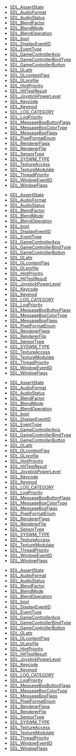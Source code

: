 <!-- DO NOT HAND-EDIT CATEGORY LISTS, THEY ARE AUTOGENERATED AND WILL BE OVERWRITTEN, BASED ON TAGS IN INDIVIDUAL PAGE FOOTERS. EDIT THOSE INSTEAD. -->
<!-- BEGIN CATEGORY LIST -->
* [[SDL_AssertState]]
* [[SDL_AudioFormat]]
* [[SDL_AudioStatus]]
* [[SDL_BlendFactor]]
* [[SDL_BlendMode]]
* [[SDL_BlendOperation]]
* [[SDL_bool]]
* [[SDL_DisplayEventID]]
* [[SDL_EventType]]
* [[SDL_GameControllerAxis]]
* [[SDL_GameControllerBindType]]
* [[SDL_GameControllerButton]]
* [[SDL_GLattr]]
* [[SDL_GLcontextFlag]]
* [[SDL_GLprofile]]
* [[SDL_HintPriority]]
* [[SDL_HitTestResult]]
* [[SDL_JoystickPowerLevel]]
* [[SDL_Keycode]]
* [[SDL_Keymod]]
* [[SDL_LOG_CATEGORY]]
* [[SDL_LogPriority]]
* [[SDL_MessageBoxButtonFlags]]
* [[SDL_MessageBoxColorType]]
* [[SDL_MessageBoxFlags]]
* [[SDL_PixelFormatEnum]]
* [[SDL_RendererFlags]]
* [[SDL_RendererFlip]]
* [[SDL_SensorType]]
* [[SDL_SYSWM_TYPE]]
* [[SDL_TextureAccess]]
* [[SDL_TextureModulate]]
* [[SDL_ThreadPriority]]
* [[SDL_WindowEventID]]
* [[SDL_WindowFlags]]
<!-- END CATEGORY LIST -->
* [[SDL_AssertState]]
* [[SDL_AudioFormat]]
* [[SDL_AudioStatus]]
* [[SDL_BlendFactor]]
* [[SDL_BlendMode]]
* [[SDL_BlendOperation]]
* [[SDL_bool]]
* [[SDL_DisplayEventID]]
* [[SDL_EventType]]
* [[SDL_GameControllerAxis]]
* [[SDL_GameControllerBindType]]
* [[SDL_GameControllerButton]]
* [[SDL_GLattr]]
* [[SDL_GLcontextFlag]]
* [[SDL_GLprofile]]
* [[SDL_HintPriority]]
* [[SDL_HitTestResult]]
* [[SDL_JoystickPowerLevel]]
* [[SDL_Keycode]]
* [[SDL_Keymod]]
* [[SDL_LOG_CATEGORY]]
* [[SDL_LogPriority]]
* [[SDL_MessageBoxButtonFlags]]
* [[SDL_MessageBoxColorType]]
* [[SDL_MessageBoxFlags]]
* [[SDL_PixelFormatEnum]]
* [[SDL_RendererFlags]]
* [[SDL_RendererFlip]]
* [[SDL_SensorType]]
* [[SDL_SYSWM_TYPE]]
* [[SDL_TextureAccess]]
* [[SDL_TextureModulate]]
* [[SDL_ThreadPriority]]
* [[SDL_WindowEventID]]
* [[SDL_WindowFlags]]
<!-- END CATEGORY LIST -->
* [[SDL_AssertState]]
* [[SDL_AudioFormat]]
* [[SDL_AudioStatus]]
* [[SDL_BlendFactor]]
* [[SDL_BlendMode]]
* [[SDL_BlendOperation]]
* [[SDL_bool]]
* [[SDL_DisplayEventID]]
* [[SDL_EventType]]
* [[SDL_GameControllerAxis]]
* [[SDL_GameControllerBindType]]
* [[SDL_GameControllerButton]]
* [[SDL_GLattr]]
* [[SDL_GLcontextFlag]]
* [[SDL_GLprofile]]
* [[SDL_HintPriority]]
* [[SDL_HitTestResult]]
* [[SDL_JoystickPowerLevel]]
* [[SDL_Keycode]]
* [[SDL_Keymod]]
* [[SDL_LOG_CATEGORY]]
* [[SDL_LogPriority]]
* [[SDL_MessageBoxButtonFlags]]
* [[SDL_MessageBoxColorType]]
* [[SDL_MessageBoxFlags]]
* [[SDL_PixelFormatEnum]]
* [[SDL_RendererFlags]]
* [[SDL_RendererFlip]]
* [[SDL_SensorType]]
* [[SDL_SYSWM_TYPE]]
* [[SDL_TextureAccess]]
* [[SDL_TextureModulate]]
* [[SDL_ThreadPriority]]
* [[SDL_WindowEventID]]
* [[SDL_WindowFlags]]
<!-- END CATEGORY LIST -->
* [[SDL_AssertState]]
* [[SDL_AudioFormat]]
* [[SDL_AudioStatus]]
* [[SDL_BlendFactor]]
* [[SDL_BlendMode]]
* [[SDL_BlendOperation]]
* [[SDL_bool]]
* [[SDL_DisplayEventID]]
* [[SDL_EventType]]
* [[SDL_GameControllerAxis]]
* [[SDL_GameControllerBindType]]
* [[SDL_GameControllerButton]]
* [[SDL_GLattr]]
* [[SDL_GLcontextFlag]]
* [[SDL_GLprofile]]
* [[SDL_HintPriority]]
* [[SDL_HitTestResult]]
* [[SDL_JoystickPowerLevel]]
* [[SDL_Keycode]]
* [[SDL_Keymod]]
* [[SDL_LOG_CATEGORY]]
* [[SDL_LogPriority]]
* [[SDL_MessageBoxButtonFlags]]
* [[SDL_MessageBoxColorType]]
* [[SDL_MessageBoxFlags]]
* [[SDL_PixelFormatEnum]]
* [[SDL_RendererFlags]]
* [[SDL_RendererFlip]]
* [[SDL_SensorType]]
* [[SDL_SYSWM_TYPE]]
* [[SDL_TextureAccess]]
* [[SDL_TextureModulate]]
* [[SDL_ThreadPriority]]
* [[SDL_WindowEventID]]
* [[SDL_WindowFlags]]
<!-- END CATEGORY LIST -->
